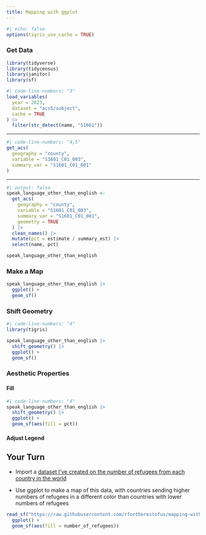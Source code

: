 ```yaml
---
title: Mapping with ggplot
---
```


```r
#| echo: false
options(tigris_use_cache = TRUE)
```

### Get Data

```r
library(tidyverse)
library(tidycensus)
library(janitor)
library(sf)
```

```r
#| code-line-numbers: "3"
load_variables(
  year = 2023,
  dataset = "acs5/subject",
  cache = TRUE
) |>
  filter(str_detect(name, "S1601"))
```

---

```r
#| code-line-numbers: "4,5"
get_acs(
  geography = "county",
  variable = "S1601_C01_003",
  summary_var = "S1601_C01_001"
)
```

---

```r
#| output: false
speak_language_other_than_english <-
  get_acs(
    geography = "county",
    variable = "S1601_C01_003",
    summary_var = "S1601_C01_001",
    geometry = TRUE
  ) |>
  clean_names() |>
  mutate(pct = estimate / summary_est) |>
  select(name, pct)
```

```r
speak_language_other_than_english
```

### Make a Map

```r
speak_language_other_than_english |>
  ggplot() +
  geom_sf()
```

### Shift Geometry

```r
#| code-line-numbers: "4"
library(tigris)

speak_language_other_than_english |>
  shift_geometry() |>
  ggplot() +
  geom_sf()
```

### Aesthetic Properties

#### Fill

```r
#| code-line-numbers: "4"
speak_language_other_than_english |>
  shift_geometry() |>
  ggplot() +
  geom_sf(aes(fill = pct))
```


#### Adjust Legend

## Your Turn {.your-turn}

- Import a [dataset I've created on the number of refugees from each country in the world](https://raw.githubusercontent.com/rfortherestofus/mapping-with-r-v2/refs/heads/main/data/refugees.geojson)

- Use ggplot to make a map of this data, with countries sending higher numbers of refugees in a different color than countries with lower numbers of refugees

::: {.notes}

```r
read_sf("https://raw.githubusercontent.com/rfortherestofus/mapping-with-r-v2/refs/heads/main/data/refugees.geojson") |>
  ggplot() +
  geom_sf(aes(fill = number_of_refugees))
```
:::
